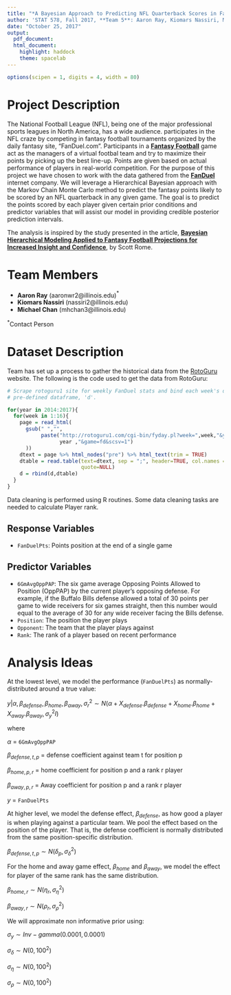```yaml
---
title: "*A Bayesian Approach to Predicting NFL Quarterback Scores in Fanduel Tournaments"
author: 'STAT 578, Fall 2017, **Team 5**: Aaron Ray, Kiomars Nassiri, Michael Chan'
date: "October 25, 2017"
output:
  pdf_document:
  html_document:
    highlight: haddock
    theme: spacelab
---
```


```r
options(scipen = 1, digits = 4, width = 80)
```

# Project Description

The National Football League (NFL), being one of the major professional sports leagues in North America, has a wide audience. participates in the NFL craze by competing in fantasy football tournaments organized by the daily fantasy site, "FanDuel.com". Participants in a **[Fantasy Football](https://en.wikipedia.org/wiki/Fantasy_football_(American))** game act as the managers of a virtual footbal team and try to maximize their points by picking up the best line-up. Points are given based on actual performance of players in real-world competition. 
For the purpose of this project we have chosen to work with the data gathered from the **[FanDuel](https://www.fanduel.com/)** internet company. We will leverage a Hierarchical Bayesian approach with the Markov Chain Monte Carlo method to predict the fantasy points likely to be scored by an NFL quarterback in any given game.  The goal is to predict the points scored by each player given certain prior conditions and predictor variables that will assist our model in providing credible posterior prediction intervals.

The analysis is inspired by the study presented in the article, **[Bayesian Hierarchical Modeling Applied to Fantasy Football Projections for Increased Insight and Confidence](http://srome.github.io/Bayesian-Hierarchical-Modeling-Applied-to-Fantasy-Football-Projections-for-Increased-Insight-and-Confidence/)**, by Scott Rome.

# Team Members

- **Aaron Ray** (aaronwr2@illinois.edu)$^*$
- **Kiomars Nassiri** (nassiri2@illinois.edu)
- **Michael Chan** (mhchan3@illinois.edu)

$^*$Contact Person

# Dataset Description

Team has set up a process to gather the historical data from the [RotoGuru](http://rotoguru1.com/cgi-bin/fstats.cgi?pos=0&sort=4&game=f&colA=0&daypt=0&xavg=0&inact=0&maxprc=99999&outcsv=0) website. The following is the code used to get the data from RotoGuru:

```r
# Scrape rotoguru1 site for weekly FanDuel stats and bind each week's data to the 
# pre-defined dataframe, 'd'.

for(year in 2014:2017){
  for(week in 1:16){
    page = read_html(
      gsub(" ","",
           paste("http://rotoguru1.com/cgi-bin/fyday.pl?week=",week,"&year=",
                 year ,"&game=fd&scsv=1")
      ))
    dtext = page %>% html_nodes("pre") %>% html_text(trim = TRUE)
    dtable = read.table(text=dtext, sep = ";", header=TRUE, col.names = cnames,
                        quote=NULL)
    d = rbind(d,dtable)
  }
}
```

Data cleaning is performed using R routines. Some data cleaning tasks are needed to calculate Player rank.

## Response Variables

- `FanDuelPts`: Points position at the end of a single game

## Predictor Variables

- `6GmAvgOppPAP`: The six game average Opposing Points Allowed to Position (OppPAP) by the current player's opposing defense. For example, if the Buffalo Bills defense allowed a total of 30 points per game to wide receivers for six games straight, then this number would equal to the average of 30 for any wide receiver facing the Bills defense.
- `Position`: The position the player plays
- `Opponent`: The team that the player plays against
- `Rank`: The rank of a player based on recent performance

# Analysis Ideas

At the lowest level, we model the performance (`FanDuelPts`) as normally-distributed around a true value:

$y|\alpha, \beta_{defense}, \beta_{home}, \beta_{away}, \sigma_r^2 \sim N(\alpha + X_{defense} . \beta_{defense} + X_{home} . \beta_{home} + X_{away} . \beta_{away}, \sigma_y^2 I)$

where

$\alpha$ = `6GmAvgOppPAP`

$\beta_{defense,t,p}$ = defense coefficient against team t for position p

$\beta_{home,p,r}$ = home coefficient for position p and a rank r player

$\beta_{away,p,r}$ = Away coefficient for position p and a rank r player

$y$ = `FanDuelPts`

At higher level, we model the defense effect, $\beta_{defense}$, as how good a player is when playing against a particular team.  We pool the effect based on the position of the player.  That is, the defense coefficient is normally distributed from the same position-specific distribution.

$\beta_{defense,t,p} \sim N(\delta_p, \sigma_{\delta}^2)$

For the home and away game effect, $\beta_{home}$ and $\beta_{away}$, we model the effect for player of the same rank has the same distribution.

$\beta_{home,r} \sim N(\eta_r, \sigma_{\eta}^2)$

$\beta_{away,r} \sim N(\rho_r, \sigma_{\rho}^2)$

We will approximate non informative prior using:

$\sigma_y \sim Inv-gamma(0.0001, 0.0001)$

$\sigma_{\delta} \sim N(0, 100^2)$

$\sigma_{\eta} \sim N(0, 100^2)$

$\sigma_{\rho} \sim N(0, 100^2)$
